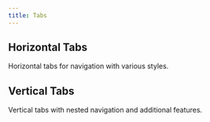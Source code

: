 ```yaml
---
title: Tabs
---
```


## Horizontal Tabs

Horizontal tabs for navigation with various styles.

<HorizontalExample/>

## Vertical Tabs

Vertical tabs with nested navigation and additional features.

<VerticalExample/>
